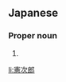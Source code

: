 ==Japanese==
{{ja-kanjitab|けん|じ|ろう|yomi=o}}

===Proper noun===
{{ja-pos|proper|けんじろう}}

# {{given name|male|lang=ja|sort=けんじろう}}

[[li:憲次郎]]